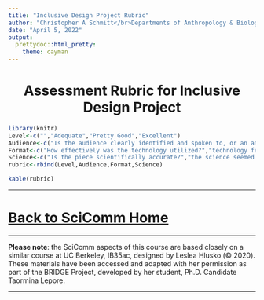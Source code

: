 ```yaml
---
title: "Inclusive Design Project Rubric"
author: "Christopher A Schmitt</br>Departments of Anthropology & Biology<br>Boston University"
date: "April 5, 2022"
output: 
  prettydoc::html_pretty:
    theme: cayman
---
```

<center>

# Assessment Rubric for Inclusive Design Project

</center>

```r
library(knitr)
Level<-c("","Adequate","Pretty Good","Excellent")
Audience<-c("Is the audience clearly identified and spoken to, or an attempt to contact made?","target audience is unclear","target audience is clear but the piece wasn’t really speaking to them","target audience is clear and their needs are perfectly addressed")
Format<-c("How effectively was the technology utilized?","technology feels like a mismatch", "it works","technology/format really enhances the message")
Science<-c("Is the piece scientifically accurate?","the science seemed easy to misunderstand or misinterpret","the science was accurate but it might be misunderstood by some members of the target audience","it would be really hard to misunderstand the science")
rubric<-rbind(Level,Audience,Format,Science)

kable(rubric)
```

***

# [Back to SciComm Home](https://fuzzyatelin.github.io/scicomm/overview.html)

***

**Please note**: the SciComm aspects of this course are based closely on a similar course at UC Berkeley, IB35ac, designed by Leslea Hlusko (&copy; 2020). These materials have been accessed and adapted with her permission as part of the BRIDGE Project, developed by her student, Ph.D. Candidate Taormina Lepore.

***
